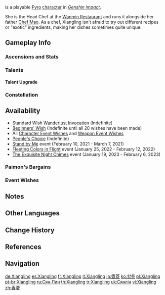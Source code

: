 {{CharacterTabs}}
{{About|the playable character|the [[Genius Invokation TCG]] Character Card|Xiangling (Character Card)}}
{{Character Infobox
|image            = <gallery>
Xiangling Card.png|Card
Character Xiangling Full Wish.png|Wish
Character Xiangling Game.png|In-Game
</gallery>

|type             = Playable <!--Playable Character Information-->
|quality           = 4
|weapon           = Polearm
|element          = Pyro

|name             = Xiangling <!--Character Information-->
|realname         = Mao Xiangling<ref name="mao" group="Note">[https://twitter.com/HashflagArchive/status/1442749418797731841 #XianglingMao] (in non-Chinese name order) is one of the official ''Genshin Impact'' anniversary Twitter hashflags, along with other characters' full names, such as [[Jean|Jean Gunnhildr]].</ref>
|birthday         = November 2nd
|constellation    = Trulla
|region           = Liyue
|affiliation      = Wanmin Restaurant
|affiliation2     = The Crux
|dish             = Wanmin Restaurant's Boiled Fish
|obtain           = *[[Wishes]]
*[[Spiral Abyss Event - People's Choice]]
*[[Paimon's Bargains]]
|releaseDate      = 2020-09-28
|father           = Chef Mao

|title            = Exquisite Delicacy <!--Titles-->
|title2           = Chef de Cuisine

|voiceEN          = [[imdb:nm4588329|Jackie Lastra]]<ref name="Xiangling EN/JP">Twitter: [https://twitter.com/GenshinImpact/status/1324320565876936704 EN & JP VA Announcement]</ref> <!--Voice Actors-->
|voiceCN          = [https://zh.moegirl.org.cn/小N Xiao N ({{zh|小N}})]<ref>Official ''Genshin Impact'' Chinese Website: [https://ys.mihoyo.com/main/character/liyue?char=3 Xiangling]</ref>
|voiceJP          = {{w|Ari Ozawa|Ozawa Ari ({{ja|小澤亜李}})}}<ref name="Xiangling EN/JP" />
|voiceKR          = {{w|ko:윤아영|Yun A-yeong ({{ko|윤아영}})}}<ref>Twitter: [https://twitter.com/genshinimpactkr/status/1324320819170832390 KR VA Announcement]</ref>
}}
{{Lang|'''Mao Xiangling'''<ref name="mao" group="Note" />|zh=卯香菱|zh_rm=Mǎo Xiānglíng}} is a playable [[Pyro]] [[character]] in ''[[Genshin Impact]]''.

She is the Head Chef at the [[Wanmin Restaurant]] and runs it alongside her father [[Chef Mao]]. As a chef, Xiangling isn't afraid to try out different recipes or "exotic" ingredients, making her dishes sometimes quite unique.

==Gameplay Info==
===Ascensions and Stats===
{{Character Ascensions and Stats}}

===Talents===
{{Talent Table}}

====Talent Upgrade====
{{Talent Upgrade}}

===Constellation===
{{Constellation Table}}

==Availability==
*Standard Wish [[Wanderlust Invocation]] (Indefinite)
*[[Beginners' Wish]] (Indefinite until all 20 wishes have been made)
*All [[Character Event Wishes]] and [[Weapon Event Wishes]]
*[[People's Choice]] (Indefinite)
*[[Stand by Me]] event (February 10, 2021 - March 7, 2021)
*[[Fleeting Colors in Flight]] event (January 25, 2022 - February 12, 2022)
*[[The Exquisite Night Chimes]] event (January 19, 2023 - February 6, 2023)

===Paimon's Bargains===
{{Paimon's Bargains History}}

===Event Wishes===
{{Featured}}

==Notes==
{{Reflist|note=1}}

==Other Languages==
{{Other Languages
|default_hidden = 1
|en      = Xiangling
|zhs     = 香菱
|zhs_rm  = Xiānglíng
|zht     = 香菱
|zht_rm  = Xiānglíng
|ja      = {{Rubi|香菱|シャンリン}}
|ja_rm   = Shanrin
|ko      = {{tt|향릉|香菱}}
|ko_rm   = Hyang'reung
|es      = Xiangling
|fr      = Xiangling
|ru      = Сян Лин
|th      = Xiangling
|vi      = Xiangling
|de      = Xiangling
|id      = Xiangling
|pt      = Xiangling
|tr      = Xiangling
|it      = Xiangling
}}

==Change History==
{{Change History|1.0}}

==References==
{{Reflist}}

==Navigation==
{{Character Navbox}}

[[de:Xiangling]]
[[es:Xiangling]]
[[fr:Xiangling]]
[[it:Xiangling]]
[[ja:香菱]]
[[ko:향릉]]
[[pl:Xiangling]]
[[pt-br:Xiangling]]
[[ru:Сян Лин]]
[[th:Xiangling]]
[[tr:Xiangling]]
[[uk:Сянлін]]
[[vi:Xiangling]]
[[zh:香菱]]